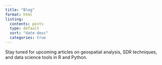 ```yaml
---
title: "Blog"
format: html
listing:
  contents: posts
  type: default
  sort: "date desc"
  categories: true
---
```


Stay tuned for upcoming articles on geospatial analysis, SDR techniques, and data science tools in R and Python.
